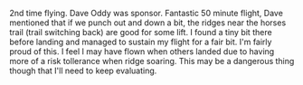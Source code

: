 2nd time flying.  Dave Oddy was sponsor.  Fantastic 50 minute flight, Dave mentioned that if we punch out and down a bit, the ridges near the horses trail \(trail switching back\) are good for some lift.  I found a tiny bit there before landing and managed to sustain my flight for a fair bit.  I'm fairly proud of this.  I feel I may have flown when others landed due to having more of a risk tollerance when ridge soaring.  This may be a dangerous thing though that I'll need to keep evaluating.
